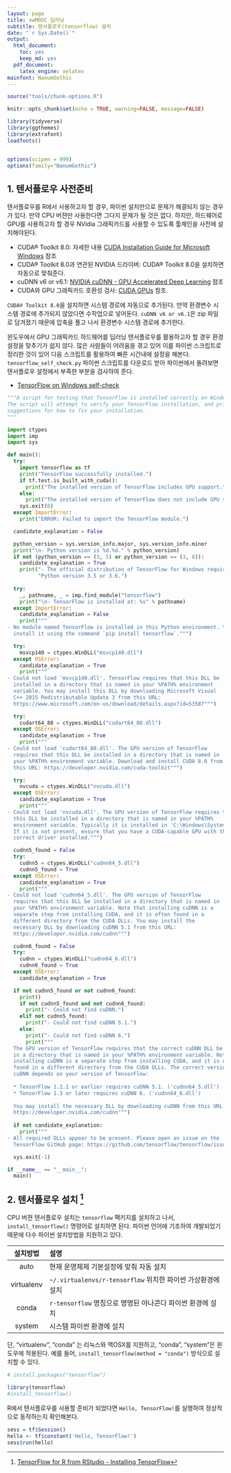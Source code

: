 ```yaml
---
layout: page
title: xwMOOC 딥러닝
subtitle: 텐서플로우(tensorflow) 설치
date: "`r Sys.Date()`"
output:
  html_document: 
    toc: yes
    keep_md: yes
  pdf_document:
    latex_engine: xelatex
mainfont: NanumGothic
---
```



```r
source("tools/chunk-options.R") 

knitr::opts_chunk$set(echo = TRUE, warning=FALSE, message=FALSE)

library(tidyverse)
library(ggthemes)
library(extrafont)
loadfonts()


options(scipen = 999)
options(family="NanumGothic")
```

## 1. 텐서플로우 사전준비 {#tensorflow-setup}

텐서플로우를 R에서 사용하고자 할 경우, 파이썬 설치만으로 문제가 해결되지 않는 경우가 있다.
만약 CPU 버젼만 사용한다면 그다지 문제가 될 것은 없다. 하지만,
하드웨어로 GPU를 사용하고자 할 경우 NVidia 그래픽카드를 사용할 수 있도록 툴체인을 사전에 설치해야된다.

- CUDA® Toolkit 8.0: 자세한 내용 [CUDA Installation Guide for Microsoft Windows](http://docs.nvidia.com/cuda/cuda-installation-guide-microsoft-windows/) 참조
- CUDA® Toolkit 8.0과 연관된 NVIDIA 드라이버: CUDA® Toolkit 8.0을 설치하면 자동으로 맞춰준다.
- cuDNN v6 or v6.1: [NVIDIA cuDNN - GPU Accelerated Deep Learning](https://developer.nvidia.com/cudnn) 참조
- CUDA와 GPU 그래픽카드 호환성 검사: [CUDA GPUs](https://developer.nvidia.com/cuda-gpus) 참조.

`CUDA® Toolkit 8.0`을 설치하면 시스템 경로에 자동으로 추가된다. 만약 환경변수 시스템 경로에 추가되지 않았다면 수작업으로 넣어둔다.
`cuDNN v6 or v6.1`은 zip 파일로 담겨졌기 때문에 압축을 풀고 나서 환경변수 시스템 경로에 추가한다.

윈도우에서 GPU 그래픽카드 하드웨어를 딥러닝 텐서플로우를 활용하고자 할 경우 환경설정을 맞추기가 쉽지 않다.
많은 사람들이 어려움을 겪고 있어 이를 파이썬 스크립트로 정리한 것이 있어 다음 스크립트를 활용하여 
빠른 시간내에 설정을 해본다. `tensorflow_self_check.py` 파이썬 스크립트를 다운로드 받아 파이썬에서 돌려보면 
텐서플로우 설정에서 부족한 부분을 검사하여 준다.

- [TensorFlow on Windows self-check](https://gist.github.com/mrry/ee5dbcfdd045fa48a27d56664411d41c)

``` python
"""A script for testing that TensorFlow is installed correctly on Windows.
The script will attempt to verify your TensorFlow installation, and print
suggestions for how to fix your installation.
"""

import ctypes
import imp
import sys

def main():
  try:
    import tensorflow as tf
    print("TensorFlow successfully installed.")
    if tf.test.is_built_with_cuda():
      print("The installed version of TensorFlow includes GPU support.")
    else:
      print("The installed version of TensorFlow does not include GPU support.")
    sys.exit(0)
  except ImportError:
    print("ERROR: Failed to import the TensorFlow module.")

  candidate_explanation = False

  python_version = sys.version_info.major, sys.version_info.minor
  print("\n- Python version is %d.%d." % python_version)
  if not (python_version == (3, 5) or python_version == (3, 6)):
    candidate_explanation = True
    print("- The official distribution of TensorFlow for Windows requires "
          "Python version 3.5 or 3.6.")
  
  try:
    _, pathname, _ = imp.find_module("tensorflow")
    print("\n- TensorFlow is installed at: %s" % pathname)
  except ImportError:
    candidate_explanation = False
    print("""
- No module named TensorFlow is installed in this Python environment. You may
  install it using the command `pip install tensorflow`.""")

  try:
    msvcp140 = ctypes.WinDLL("msvcp140.dll")
  except OSError:
    candidate_explanation = True
    print("""
- Could not load 'msvcp140.dll'. TensorFlow requires that this DLL be
  installed in a directory that is named in your %PATH% environment
  variable. You may install this DLL by downloading Microsoft Visual
  C++ 2015 Redistributable Update 3 from this URL:
  https://www.microsoft.com/en-us/download/details.aspx?id=53587""")

  try:
    cudart64_80 = ctypes.WinDLL("cudart64_80.dll")
  except OSError:
    candidate_explanation = True
    print("""
- Could not load 'cudart64_80.dll'. The GPU version of TensorFlow
  requires that this DLL be installed in a directory that is named in
  your %PATH% environment variable. Download and install CUDA 8.0 from
  this URL: https://developer.nvidia.com/cuda-toolkit""")

  try:
    nvcuda = ctypes.WinDLL("nvcuda.dll")
  except OSError:
    candidate_explanation = True
    print("""
- Could not load 'nvcuda.dll'. The GPU version of TensorFlow requires that
  this DLL be installed in a directory that is named in your %PATH%
  environment variable. Typically it is installed in 'C:\Windows\System32'.
  If it is not present, ensure that you have a CUDA-capable GPU with the
  correct driver installed.""")

  cudnn5_found = False
  try:
    cudnn5 = ctypes.WinDLL("cudnn64_5.dll")
    cudnn5_found = True
  except OSError:
    candidate_explanation = True
    print("""
- Could not load 'cudnn64_5.dll'. The GPU version of TensorFlow
  requires that this DLL be installed in a directory that is named in
  your %PATH% environment variable. Note that installing cuDNN is a
  separate step from installing CUDA, and it is often found in a
  different directory from the CUDA DLLs. You may install the
  necessary DLL by downloading cuDNN 5.1 from this URL:
  https://developer.nvidia.com/cudnn""")

  cudnn6_found = False
  try:
    cudnn = ctypes.WinDLL("cudnn64_6.dll")
    cudnn6_found = True
  except OSError:
    candidate_explanation = True

  if not cudnn5_found or not cudnn6_found:
    print()
    if not cudnn5_found and not cudnn6_found:
      print("- Could not find cuDNN.")
    elif not cudnn5_found:
      print("- Could not find cuDNN 5.1.")
    else:
      print("- Could not find cuDNN 6.")
      print("""
  The GPU version of TensorFlow requires that the correct cuDNN DLL be installed
  in a directory that is named in your %PATH% environment variable. Note that
  installing cuDNN is a separate step from installing CUDA, and it is often
  found in a different directory from the CUDA DLLs. The correct version of
  cuDNN depends on your version of TensorFlow:
  
  * TensorFlow 1.2.1 or earlier requires cuDNN 5.1. ('cudnn64_5.dll')
  * TensorFlow 1.3 or later requires cuDNN 6. ('cudnn64_6.dll')
    
  You may install the necessary DLL by downloading cuDNN from this URL:
  https://developer.nvidia.com/cudnn""")
    
  if not candidate_explanation:
    print("""
- All required DLLs appear to be present. Please open an issue on the
  TensorFlow GitHub page: https://github.com/tensorflow/tensorflow/issues""")

  sys.exit(-1)

if __name__ == "__main__":
  main()
```  

## 2. 텐서플로우 설치 [^tensorflow-rstudio] {#install-tensorflow}

[^tensorflow-rstudio]: [TensorFlow for R from RStudio - Installing TensorFlow](https://tensorflow.rstudio.com/tensorflow/articles/installation.html)

CPU 버젼 텐서플로우 설치는 `tensorflow` 팩키지를 설치하고 나서, `install_tensorflow()` 명령어로 설치하면 된다.
파이썬 언어에 기초하여 개발되었기 때문에 다수 파이썬 설치방법을 지원하고 있다.

|  설치방법  |                        설명                                 |
|:----------:|:------------------------------------------------------------|
| auto       | 현재 운영체제 기본설정에 맞춰 자동 설치                     |
| virtualenv | `~/.virtualenvs/r-tensorflow` 위치한 파이썬 가상환경에 설치 |
| conda      | `r-tensorflow` 명칭으로 명명된 아나콘다 파이썬 환경에 설치  |
| system     | 시스템 파이썬 환경에 설치                                   |

단, “virtualenv”, “conda” 는 리눅스와 맥OSX를 지원하고, “conda”, “system”은 윈도우에 적용된다.
예를 들어, `install_tensorflow(method = "conda")` 방식으로 설치할 수 있다.

``` r
# install.packages("tensorflow")

library(tensorflow)
#install_tensorflow()
```

R에서 텐서플로우를 사용할 준비가 되었다면 `Hello, TensorFlow!`를 실행하여 정상적으로 동작하는지 확인해본다.

``` r
sess = tf$Session()
hello <- tf$constant('Hello, TensorFlow!')
sess$run(hello)
```


